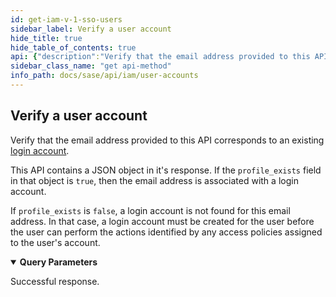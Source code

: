 ```yaml
---
id: get-iam-v-1-sso-users
sidebar_label: Verify a user account
hide_title: true
hide_table_of_contents: true
api: {"description":"Verify that the email address provided to this API corresponds to\nan existing [login account](/sase/docs/user-accounts#log-in-accounts).\n\nThis API contains a JSON object in it's response. If the \n`profile_exists` field in that object is `true`, then the\nemail address is associated with a login account. \n\nIf `profile_exists` is `false`, a login account is not found for this email address.\nIn that case, a login account must be created for the user before\nthe user can perform the actions identified by any access policies\nassigned to the user's account. \n","operationId":"get-iam-v1-sso_users","parameters":[{"description":"The email address used to identify the login account that you want to verify.\n","in":"query","name":"email","required":true,"schema":{"type":"string"}}],"responses":{"200":{"content":{"application/json":{"examples":{"Profile Exists":{"value":{"profile_exists":true}}}}},"description":"Successful response."}},"security":[{"Bearer":[]}],"tags":["UserAccounts"],"method":"get","path":"/iam/v1/sso_users","servers":[{"url":"https://api.sase.paloaltonetworks.com"}],"securitySchemes":{"Bearer":{"scheme":"bearer","type":"http"}},"info":{"contact":{},"description":"Create Palo Alto Networks SSO accounts, and verify login accounts. \nA [login account](/sase/docs/user-accounts#log-in-accounts), \nas well as an [access policy](/sase/api/iam/accesspolicies), is required in order\nfor a user to gain access to Prisma SASE products for administrative\nor monitoring purposes.\n","title":"User Accounts","version":"1.0"},"postman":{"name":"Verify a user account","description":{"content":"Verify that the email address provided to this API corresponds to\nan existing [login account](/sase/docs/user-accounts#log-in-accounts).\n\nThis API contains a JSON object in it's response. If the \n`profile_exists` field in that object is `true`, then the\nemail address is associated with a login account. \n\nIf `profile_exists` is `false`, a login account is not found for this email address.\nIn that case, a login account must be created for the user before\nthe user can perform the actions identified by any access policies\nassigned to the user's account. \n","type":"text/plain"},"url":{"path":["iam","v1","sso_users"],"host":["{{baseUrl}}"],"query":[{"disabled":false,"description":{"content":"(Required) The email address used to identify the login account that you want to verify.\n","type":"text/plain"},"key":"email","value":""}],"variable":[]},"header":[{"key":"Accept","value":"application/json"}],"method":"GET","auth":{"type":"bearer","bearer":[{"type":"any","value":"<Bearer Token>","key":"token"}]}}}
sidebar_class_name: "get api-method"
info_path: docs/sase/api/iam/user-accounts
---
```



## Verify a user account



Verify that the email address provided to this API corresponds to
an existing [login account](/sase/docs/user-accounts#log-in-accounts).

This API contains a JSON object in it&#39;s response. If the 
`profile_exists` field in that object is `true`, then the
email address is associated with a login account. 

If `profile_exists` is `false`, a login account is not found for this email address.
In that case, a login account must be created for the user before
the user can perform the actions identified by any access policies
assigned to the user&#39;s account. 


<details style={{"marginBottom":"1rem"}} data-collapsed={false} open={true}><summary style={{}}><strong>Query Parameters</strong></summary><div><ul><ParamsItem className={"paramsItem"} param={{"description":"The email address used to identify the login account that you want to verify.\n","in":"query","name":"email","required":true,"schema":{"type":"string"}}}></ParamsItem></ul></div></details><div><ApiTabs><TabItem label={"200"} value={"200"}><div>

Successful response.

</div><div><MimeTabs groupId={"mime-type"}><TabItem label={"application/json"} value={"application/json"}><SchemaTabs groupId={"schema-tabs"}><TabItem label={" Profile  Exists"} value={" Profile  Exists"}><ResponseSamples responseExample={"{\n  \"profile_exists\": true\n}"}></ResponseSamples></TabItem></SchemaTabs></TabItem></MimeTabs></div></TabItem></ApiTabs></div>
      